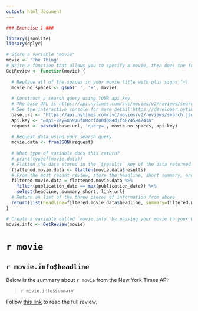 ```yaml
---
output: html_document
---
```


```r
### Exercise 1 ###

library(jsonlite)
library(dplyr)

# Store a variable "movie"
movie <- 'The Thing'
# Write a function that allows you to specify a movie, then does the following:
GetReview <- function(movie) {
  
  # Replace all of the spaces in your movie title with plus signs (+)
  movie.no.spaces <- gsub(' ', '+', movie)
  
  # Construct a search query using YOUR api key
  # The base URL is https://api.nytimes.com/svc/movies/v2/reviews/search.json?
  # See the interactive console for more detail:https://developer.nytimes.com/movie_reviews_v2.json#/Console/GET/reviews/search.json
  base.url <- 'https://api.nytimes.com/svc/movies/v2/reviews/search.json?'
  api.key <- "&api-key=85916f88ccfd40d084d1fb874594743a"
  request <- paste0(base.url, 'query=', movie.no.spaces, api.key)
  
  # Request data using your search query
  movie.data <- fromJSON(request)
  
  # What type of variable does this return?
  # print(typeof(movie.data))
  # Flatten the data stored in the `$results` key of the data returned to you
  flattened.movie.data <- flatten(movie.data$results)
  # From the most recent review, store the headline, short summary, and link to full article each in their own variables
  filtered.movie.data = flattened.movie.data %>%
    filter(publication_date == max(publication_date)) %>%
    select(headline, summary_short, link.url)
  # Return an list of the three pieces of information from above
  return(list(headline=filtered.movie.data$headline, summary=filtered.movie.data$summary_short, link=filtered.movie.data$link.url))
}

# Create a variable called `movie.info` by passing your movie to your GetReview function
movie.info <- GetReview(movie)
```
# `r movie`
## `r movie.info$headline`
Below is the summary about `r movie` from the New York Times API:

> `r movie.info$summary`

Follow [this link](`r movie.info$link`) to read the full review.